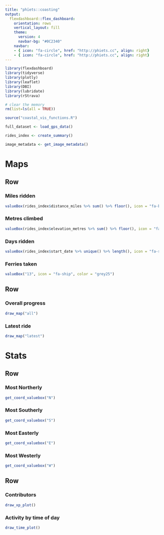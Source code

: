 ```yaml
---
title: "phïets::coasting"
output: 
  flexdashboard::flex_dashboard:
    orientation: rows
    vertical_layout: fill
    theme: 
      version: 4
      navbar-bg: "#0C2340"
    navbar: 
    - { icon: "fa-circle", href: "http://phiets.cc", align: right}
    - { icon: "fa-circle", href: "http://phiets.cc", align: right}
---
```


```r
library(flexdashboard)
library(tidyverse)
library(plotly)
library(leaflet)
library(DBI)
library(lubridate)
library(rStrava)

# clear the memory
rm(list=ls(all = TRUE))

source("coastal_vis_functions.R")

full_dataset <- load_gps_data()

rides_index <- create_summary()

image_metadata <- get_image_metadata()
```

Maps
===================================== 

Row
-----------------------------------------------------------------------

### Miles ridden

```r
valueBox(rides_index$distance_miles %>% sum() %>% floor(), icon = "fa-bicycle", color = "grey25")
```

### Metres climbed

```r
valueBox(rides_index$elevation_metres %>% sum() %>% floor(), icon = "fa-arrow-up", color = "grey25")
```

### Days ridden

```r
valueBox(rides_index$start_date %>% unique() %>% length(), icon = "fa-sun", color = "grey25")
```

### Ferries taken

```r
valueBox("13", icon = "fa-ship", color = "grey25")
```

Row 
-----------------------------------------------------------------------

### Overall progress

```r
draw_map("all")
```

### Latest ride

```r
draw_map("latest")
```

Stats
===================================== 

Row
-----------------------------------------------------------------------

### Most Northerly

```r
get_coord_valuebox("N")
```

### Most Southerly

```r
get_coord_valuebox("S")
```

### Most Easterly

```r
get_coord_valuebox("E")
```

### Most Westerly

```r
get_coord_valuebox("W")
```

Row
-----------------------------------------------------------------------

### Contributors

```r
draw_xp_plot()
```

### Activity by time of day

```r
draw_time_plot()
```